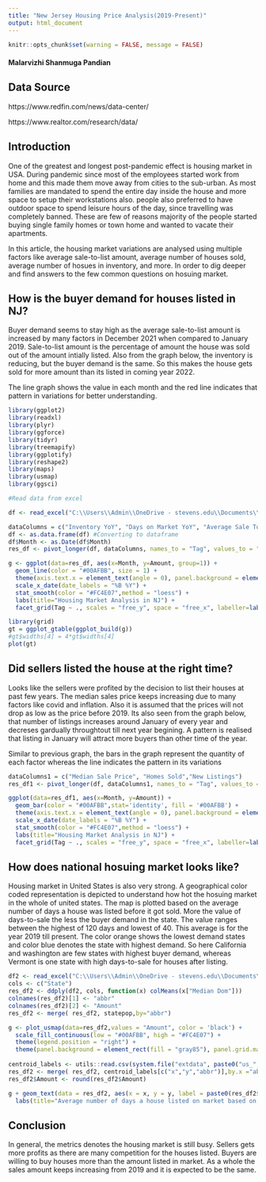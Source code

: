 ```yaml
---
title: "New Jersey Housing Price Analysis(2019-Present)"
output: html_document
---
```

```r
knitr::opts_chunk$set(warning = FALSE, message = FALSE) 
```
#### Malarvizhi Shanmuga Pandian

## Data Source

https://www.redfin.com/news/data-center/

https://www.realtor.com/research/data/

## Introduction

One of the greatest and longest post-pandemic effect is housing market in USA. During pandemic since most of the employees started work from home and this made them move away from cities to the sub-urban. As most families are mandated to spend the entire day inside the house and more space to setup their workstations also. people also preferred to have outdoor space to spend leisure hours of the day, since travelling was completely banned. These are few of reasons majority of the people started buying single family homes or town home and wanted to vacate their apartments.

In this article, the housing market variations are analysed using multiple factors like average sale-to-list amount, average number of houses sold, average number of hosues in inventory, and more.
In order to dig deeper and find answers to the few common questions on hosuing market.

## How is the buyer demand for houses listed in NJ?

Buyer demand seems to stay high as the average sale-to-list amount is increased by many factors in December 2021 when compared to January 2019. Sale-to-list amount is the percentage of amount the house was sold out of the amount intially listed. Also from the graph below, the inventory is reducing, but the buyer demand is the same. So this makes the house gets sold for more amount than its listed in coming year 2022.

The line graph shows the value in each month and the red line indicates that pattern in variations for better understanding.

```r
library(ggplot2)
library(readxl)
library(plyr)
library(ggforce)
library(tidyr)
library(treemapify)
library(ggplotify)
library(reshape2)
library(maps)
library(usmap)
library(ggsci)

#Read data from excel

df <- read_excel("C:\\Users\\Admin\\OneDrive - stevens.edu\\Documents\\Grad Courses\\FA 550 Data Viz\\data.xlsx")
```

```r
dataColumns = c("Inventory YoY", "Days on Market YoY", "Average Sale To List YoY")
df <- as.data.frame(df) #Converting to dataframe
df$Month <- as.Date(df$Month)
res_df <- pivot_longer(df, dataColumns, names_to = "Tag", values_to = "Amount")

g <- ggplot(data=res_df, aes(x=Month, y=Amount, group=1)) + 
  geom_line(color = "#00AFBB", size = 1) +
  theme(axis.text.x = element_text(angle = 0), panel.background = element_rect(fill = "grey85")) +
  scale_x_date(date_labels = "%B %Y") + 
  stat_smooth(color = "#FC4E07",method = "loess") +
  labs(title="Housing Market Analysis in NJ") +
  facet_grid(Tag ~ ., scales = "free_y", space = "free_x", labeller=label_wrap_gen(width = 10, multi_line = TRUE))

library(grid)
gt = ggplot_gtable(ggplot_build(g))
#gt$widths[4] = 4*gt$widths[4]
plot(gt)

```

## Did sellers listed the house at the right time?

Looks like the sellers were profited by the decision to list their houses at past few years. The median sales price keeps increasing due to many factors like covid and inflation. Also it is assumed that the prices will not drop as low as the price before 2019. Its also seen from the graph below, that number of listings increases around January of every year and decreses gardually throughtout till next year begining. A pattern is realised that listing in January will attract more buyers than other time of the year.

Similar to previous graph, the bars in the graph represent the quantity of each factor whereas the line indicates the pattern in its variations
```r
dataColumns1 = c("Median Sale Price", "Homes Sold","New Listings")
res_df1 <- pivot_longer(df, dataColumns1, names_to = "Tag", values_to = "Amount")

ggplot(data=res_df1, aes(x=Month, y=Amount)) + 
  geom_bar(color = "#00AFBB",stat='identity', fill = '#00AFBB') +
  theme(axis.text.x = element_text(angle = 0), panel.background = element_rect(fill = "grey85")) +
  scale_x_date(date_labels = "%B %Y") + 
  stat_smooth(color = "#FC4E07",method = "loess") +
  labs(title="Housing Market Analysis in NJ") +
  facet_grid(Tag ~ ., scales = "free_y", space = "free_x", labeller=label_wrap_gen(width = 10, multi_line = TRUE))

```

## How does national hosuing market looks like?

Housing market in United States is also very strong. A geographical color coded representation is depicted to understand how hot the hosuing market in the whole of united states. The map is plotted based on the average number of days a house was listed before it got sold. More the value of days-to-sale the less the buyer demand in the state. The value ranges between the highest of 120 days and lowest of 40. This average is for the year 2019 till present. The color orange shows the lowest demand states and color blue denotes the state with highest demand. So here California and washington are few states with highest buyer demand, whereas Vermont is one state with high days-to-sale for houses after listing.
```r
df2 <- read_excel("C:\\Users\\Admin\\OneDrive - stevens.edu\\Documents\\Grad Courses\\FA 550 Data Viz\\data.xlsx","Sheet3")
cols <- c("State")
res_df2 <- ddply(df2, cols, function(x) colMeans(x["Median Dom"]))
colnames(res_df2)[1] <- "abbr"
colnames(res_df2)[2] <- "Amount"
res_df2 <- merge( res_df2, statepop,by="abbr")

g <- plot_usmap(data=res_df2,values = "Amount", color = 'black') + 
  scale_fill_continuous(low = "#00AFBB", high = "#FC4E07") + 
  theme(legend.position = "right") +
  theme(panel.background = element_rect(fill = "gray85"), panel.grid.major = element_blank(), legend.title = element_blank()) 
  
centroid_labels <- utils::read.csv(system.file("extdata", paste0("us_", "states", "_centroids.csv"), package = "usmap"), stringsAsFactors = FALSE)
res_df2 <- merge( res_df2, centroid_labels[c("x","y","abbr")],by.x ="abbr")
res_df2$Amount <- round(res_df2$Amount)

g + geom_text(data = res_df2, aes(x = x, y = y, label = paste0(res_df2$abbr)), color = "black", size=3) +
  labs(title="Average number of days a house listed on market based on state")
```
 
## Conclusion
In general, the metrics denotes the housing market is still busy. Sellers gets more profits as there are many competition for the houses listed. Buyers are willing to buy houses more than the amount listed in market. As a whole the sales amount keeps increasing from 2019 and it is expected to be the same.

